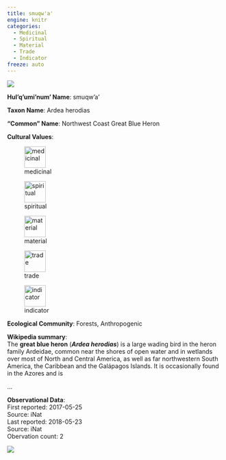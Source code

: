 ```yaml
---
title: smuqw'a'
engine: knitr
categories:
  - Medicinal
  - Spiritual
  - Material
  - Trade
  - Indicator
freeze: auto
---
```

![](https://inaturalist-open-data.s3.amazonaws.com/photos/65060931/medium.jpg){fig-alt="smuqw'a' - Northwest Coast Great Blue Heron"}

**Hul'q'umi'num' Name**: smuqw'a'

**Taxon Name**: Ardea herodias

**"Common" Name**: Northwest Coast Great Blue Heron

**Cultural Values**:  

::: {layout-nrow=1 style="width:60%"}
![medicinal](/files/medicinal.svg){width=50px}

![spiritual](/files/spiritual.svg){width=50px}

![material](/files/material.svg){width=50px}

![trade](/files/trade.svg){width=50px}

![indicator](/files/indicator.svg){width=50px}
:::

**Ecological Community**: Forests, Anthropogenic

**Wikipedia summary**:  
<link rel="mw-deduplicated-inline-style" href="mw-data:TemplateStyles:r1033289096" />
The <b>great blue heron</b> (<i><b>Ardea herodias</b></i>) is a large wading bird in the heron family Ardeidae, common near the shores of open water and in wetlands over most of North and Central America, as well as far northwestern South America, the Caribbean and the Galápagos Islands. It is occasionally found in the Azores and is</p>...

**Observational Data**:   
First reported: 2017-05-25  
Source: iNat  
Last reported: 2018-05-23  
Source: iNat  
Obervation count: 2

![](community_dist.png)
